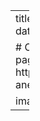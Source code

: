 ---
title: Corynactis californica
summary:
tags:
  - present research
date: "2019-01-01"

# Optional external URL for project (replaces project detail page).
external_link: https://ameliaritger.netlify.app/research/present/#strawberry-anemones

image: 
  caption: image by amelia ritger
  focal_point: Smart
---